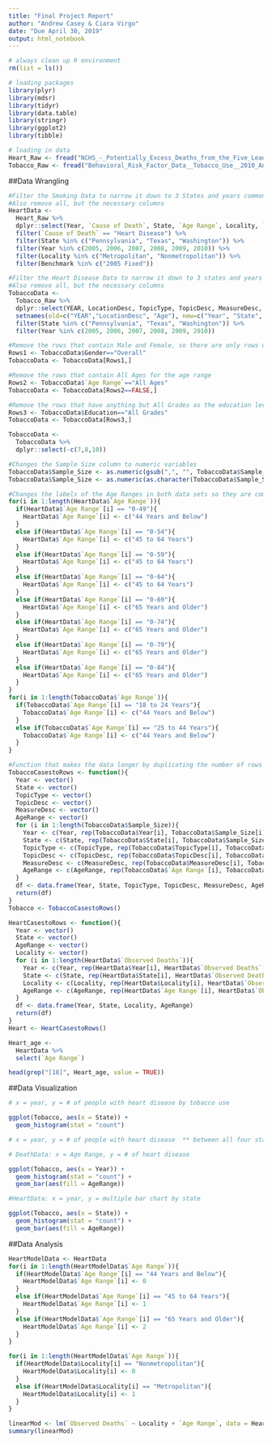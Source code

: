 ```yaml
---
title: "Final Project Report"
author: "Andrew Casey & Ciara Virgo"
date: "Due April 30, 2019"
output: html_notebook
---
```


```r
# always clean up R environment
rm(list = ls())

# loading packages
library(plyr)
library(mdsr)
library(tidyr)
library(data.table)
library(stringr)
library(ggplot2)
library(tibble)

# loading in data
Heart_Raw <- fread("NCHS_-_Potentially_Excess_Deaths_from_the_Five_Leading_Causes_of_Death.csv")
Tobacco_Raw <- fread("Behavioral_Risk_Factor_Data__Tobacco_Use__2010_And_Prior_.csv")
```


##Data Wrangling

```r
#Filter the Smoking Data to narrow it down to 3 States and years common between the two data sets
#Also remove all, but the necessary columns
HeartData <-
  Heart_Raw %>%
  dplyr::select(Year, `Cause of Death`, State, `Age Range`, Locality, `Observed Deaths`, Benchmark) %>%
  filter(`Cause of Death` == "Heart Disease") %>%
  filter(State %in% c("Pennsylvania", "Texas", "Washington")) %>%
  filter(Year %in% c(2005, 2006, 2007, 2008, 2009, 2010)) %>%
  filter(Locality %in% c("Metropolitan", "Nonmetropolitan")) %>%
  filter(Benchmark %in% c("2005 Fixed"))

#Filter the Heart Disease Data to narrow it down to 3 states and years common between the two data sets
#Also remove all, but the necessary columns
TobaccoData <-
  Tobacco_Raw %>%
  dplyr::select(YEAR, LocationDesc, TopicType, TopicDesc, MeasureDesc, Sample_Size, Gender, Race, Age, Education) %>%
  setnames(old=c("YEAR","LocationDesc", "Age"), new=c("Year", "State", "Age Range")) %>%
  filter(State %in% c("Pennsylvania", "Texas", "Washington")) %>%
  filter(Year %in% c(2005, 2006, 2007, 2008, 2009, 2010))

#Remove the rows that contain Male and Female, so there are only rows with Overall.
Rows1 <- TobaccoData$Gender=="Overall"
TobaccoData <- TobaccoData[Rows1,]

#Remove the rows that contain All Ages for the age range
Rows2 <- TobaccoData$`Age Range`=="All Ages"
TobaccoData <- TobaccoData[Rows2==FALSE,]

#Remove the rows that have anything but All Grades as the education level
Rows3 <- TobaccoData$Education=="All Grades"
TobaccoData <- TobaccoData[Rows3,]

TobaccoData <-
  TobaccoData %>%
  dplyr::select(-c(7,8,10))

#Changes the Sample Size column to numeric variables
TobaccoData$Sample_Size <- as.numeric(gsub(",", "", TobaccoData$Sample_Size))
TobaccoData$Sample_Size <- as.numeric(as.character(TobaccoData$Sample_Size))
```

```r
#Changes the labels of the Age Ranges in both data sets so they are common
for(i in 1:length(HeartData$`Age Range`)){
  if(HeartData$`Age Range`[i] == "0-49"){
    HeartData$`Age Range`[i] <- c("44 Years and Below")
  }
  else if(HeartData$`Age Range`[i] == "0-54"){
    HeartData$`Age Range`[i] <- c("45 to 64 Years")
  }
  else if(HeartData$`Age Range`[i] == "0-59"){
    HeartData$`Age Range`[i] <- c("45 to 64 Years")
  }
  else if(HeartData$`Age Range`[i] == "0-64"){
    HeartData$`Age Range`[i] <- c("45 to 64 Years")
  }
  else if(HeartData$`Age Range`[i] == "0-69"){
    HeartData$`Age Range`[i] <- c("65 Years and Older")
  }
  else if(HeartData$`Age Range`[i] == "0-74"){
    HeartData$`Age Range`[i] <- c("65 Years and Older")
  }
  else if(HeartData$`Age Range`[i] == "0-79"){
    HeartData$`Age Range`[i] <- c("65 Years and Older")
  }
  else if(HeartData$`Age Range`[i] == "0-84"){
    HeartData$`Age Range`[i] <- c("65 Years and Older")
  }
}
for(i in 1:length(TobaccoData$`Age Range`)){
  if(TobaccoData$`Age Range`[i] == "18 to 24 Years"){
    TobaccoData$`Age Range`[i] <- c("44 Years and Below")
  }
  else if(TobaccoData$`Age Range`[i] == "25 to 44 Years"){
    TobaccoData$`Age Range`[i] <- c("44 Years and Below")
  }
}
```

```r
#Function that makes the data longer by duplicating the number of rows by the value in the sample size column and making the data set have more rows.
TobaccoCasestoRows <- function(){
  Year <- vector()
  State <- vector()
  TopicType <- vector()
  TopicDesc <- vector()
  MeasureDesc <- vector()
  AgeRange <- vector()
  for (i in 1:length(TobaccoData$Sample_Size)){
    Year <- c(Year, rep(TobaccoData$Year[i], TobaccoData$Sample_Size[i]))
    State <- c(State, rep(TobaccoData$State[i], TobaccoData$Sample_Size[i]))
    TopicType <- c(TopicType, rep(TobaccoData$TopicType[i], TobaccoData$Sample_Size[i]))
    TopicDesc <- c(TopicDesc, rep(TobaccoData$TopicDesc[i], TobaccoData$Sample_Size[i]))
    MeasureDesc <- c(MeasureDesc, rep(TobaccoData$MeasureDesc[i], TobaccoData$Sample_Size[i]))
    AgeRange <- c(AgeRange, rep(TobaccoData$`Age Range`[i], TobaccoData$Sample_Size[i]))
  }
  df <- data.frame(Year, State, TopicType, TopicDesc, MeasureDesc, AgeRange)
  return(df)
}
Tobacco <- TobaccoCasestoRows()
```

```r
HeartCasestoRows <- function(){
  Year <- vector()
  State <- vector()
  AgeRange <- vector()
  Locality <- vector()
  for (i in 1:length(HeartData$`Observed Deaths`)){
    Year <- c(Year, rep(HeartData$Year[i], HeartData$`Observed Deaths`[i]))
    State <- c(State, rep(HeartData$State[i], HeartData$`Observed Deaths`[i]))
    Locality <- c(Locality, rep(HeartData$Locality[i], HeartData$`Observed Deaths`[i]))
    AgeRange <- c(AgeRange, rep(HeartData$`Age Range`[i], HeartData$`Observed Deaths`[i]))
  }
  df <- data.frame(Year, State, Locality, AgeRange)
  return(df)
}
Heart <- HeartCasestoRows()
```

```r
Heart_age <- 
  HeartData %>%
  select(`Age Range`)

head(grep("[18]", Heart_age, value = TRUE))
```


##Data Visualization

```r
# x = year, y = # of people with heart disease by tobacco use

ggplot(Tobacco, aes(x = State)) +
  geom_histogram(stat = "count")
```

```r
# x = year, y = # of people with heart disease  ** between all four states

```

```r
# DeathData: x = Age Range, y = # of heart disease

ggplot(Tobacco, aes(x = Year)) +
  geom_histogram(stat = "count") +
  geom_bar(aes(fill = AgeRange))
```

```r
#HeartData: x = year, y = multiple bar chart by state

ggplot(Tobacco, aes(x = State)) +
  geom_histogram(stat = "count") +
  geom_bar(aes(fill = AgeRange))
```



##Data Analysis

```r
HeartModelData <- HeartData
for(i in 1:length(HeartModelData$`Age Range`)){
  if(HeartModelData$`Age Range`[i] == "44 Years and Below"){
    HeartModelData$`Age Range`[i] <- 0
  }
  else if(HeartModelData$`Age Range`[i] == "45 to 64 Years"){
    HeartModelData$`Age Range`[i] <- 1
  }
  else if(HeartModelData$`Age Range`[i] == "65 Years and Older"){
    HeartModelData$`Age Range`[i] <- 2
  }
}

for(i in 1:length(HeartModelData$`Age Range`)){
  if(HeartModelData$Locality[i] == "Nonmetropolitan"){
    HeartModelData$Locality[i] <- 0
  }
  else if(HeartModelData$Locality[i] == "Metropolitan"){
    HeartModelData$Locality[i] <- 1
  }
}

linearMod <- lm(`Observed Deaths` ~ Locality + `Age Range`, data = HeartModelData)
summary(linearMod)

```

